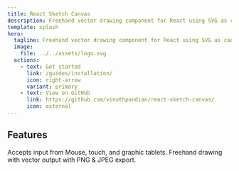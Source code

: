 ```yaml
---
title: React Sketch Canvas
description: Freehand vector drawing component for React using SVG as canvas 🖌
template: splash
hero:
  tagline: Freehand vector drawing component for React using SVG as canvas 🖌
  image:
    file: ../../assets/logo.svg
  actions:
    - text: Get started
      link: /guides/installation/
      icon: right-arrow
      variant: primary
    - text: View on GitHub
      link: https://github.com/vinothpandian/react-sketch-canvas/
      icon: external
---
```



<HomePageDemo client:load />

## Features

<CardGrid>
  <Card title="Multi input support" icon="pencil">
    Accepts input from Mouse, touch, and graphic tablets.
  </Card>
  <Card title="Vector-first drawing" icon="add-document">
    Freehand drawing with vector output with PNG & JPEG export.
  </Card>
</CardGrid>
